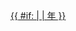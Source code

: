 <includeonly>[[{{{1}}}年電子遊戲界|{{ #if: {{{2|}}} | {{{2}}} | {{{1}}}年 }}]]</includeonly><noinclude>{{documentation}}</noinclude>